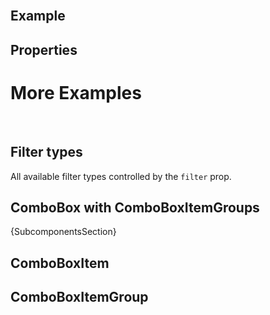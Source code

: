 
<Meta of={ComponentStories} />

<DocsHeader since="0.9.0" />

<br />

## Example

<Canvas of={ComponentStories.Default} />

## Properties

<ControlsWithNote of={ComponentStories.Default} />

# More Examples

<br />

## Filter types

All available filter types controlled by the `filter` prop.

<Canvas of={ComponentStories.FilterTypes} />

## ComboBox with ComboBoxItemGroups

<Canvas of={ComponentStories.WithGroups} />

<Markdown>{SubcomponentsSection}</Markdown>

## ComboBoxItem

<Description of={ComboBoxItem} />
<ArgTypesWithNote hideHTMLPropsNote exclude={excludePropsForAbstract} of={ComboBoxItem} />

## ComboBoxItemGroup

<Description of={ComboBoxItemGroup} />
<ArgTypesWithNote hideHTMLPropsNote exclude={excludePropsForAbstract} of={ComboBoxItemGroup} />

<Footer />
